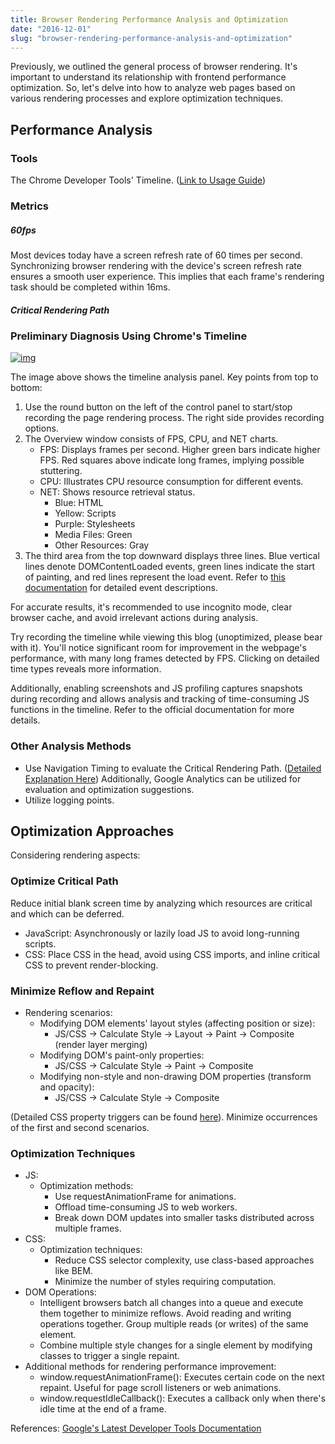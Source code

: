 ```yaml
---
title: Browser Rendering Performance Analysis and Optimization
date: "2016-12-01"
slug: "browser-rendering-performance-analysis-and-optimization"
---
```



Previously, we outlined the general process of browser rendering. It's important to understand its relationship with frontend performance optimization. So, let's delve into how to analyze web pages based on various rendering processes and explore optimization techniques.

## Performance Analysis

### Tools

The Chrome Developer Tools' Timeline. ([Link to Usage Guide](https://developers.google.com/web/tools/chrome-devtools/evaluate-performance/timeline-tool))

### Metrics

##### 60fps

Most devices today have a screen refresh rate of 60 times per second. Synchronizing browser rendering with the device's screen refresh rate ensures a smooth user experience. This implies that each frame's rendering task should be completed within 16ms.

##### Critical Rendering Path

### Preliminary Diagnosis Using Chrome's Timeline

[![img](https://developers.google.com/web/tools/chrome-devtools/evaluate-performance/imgs/timeline-annotated.png)](https://developers.google.com/web/tools/chrome-devtools/evaluate-performance/imgs/timeline-annotated.png)

The image above shows the timeline analysis panel. Key points from top to bottom:

1. Use the round button on the left of the control panel to start/stop recording the page rendering process. The right side provides recording options.
2. The Overview window consists of FPS, CPU, and NET charts.
   - FPS: Displays frames per second. Higher green bars indicate higher FPS. Red squares above indicate long frames, implying possible stuttering.
   - CPU: Illustrates CPU resource consumption for different events.
   - NET: Shows resource retrieval status.
     - Blue: HTML
     - Yellow: Scripts
     - Purple: Stylesheets
     - Media Files: Green
     - Other Resources: Gray
3. The third area from the top downward displays three lines. Blue vertical lines denote DOMContentLoaded events, green lines indicate the start of painting, and red lines represent the load event. Refer to [this documentation](https://developers.google.com/web/tools/chrome-devtools/profile/evaluate-performance/performance-reference) for detailed event descriptions.

For accurate results, it's recommended to use incognito mode, clear browser cache, and avoid irrelevant actions during analysis.

Try recording the timeline while viewing this blog (unoptimized, please bear with it). You'll notice significant room for improvement in the webpage's performance, with many long frames detected by FPS. Clicking on detailed time types reveals more information.

Additionally, enabling screenshots and JS profiling captures snapshots during recording and allows analysis and tracking of time-consuming JS functions in the timeline. Refer to the official documentation for more details.

### Other Analysis Methods

- Use Navigation Timing to evaluate the Critical Rendering Path. ([Detailed Explanation Here](https://developers.google.com/web/fundamentals/performance/critical-rendering-path/measure-crp)) Additionally, Google Analytics can be utilized for evaluation and optimization suggestions.
- Utilize logging points.

## Optimization Approaches

Considering rendering aspects:

### Optimize Critical Path

Reduce initial blank screen time by analyzing which resources are critical and which can be deferred.

- JavaScript: Asynchronously or lazily load JS to avoid long-running scripts.
- CSS: Place CSS in the head, avoid using CSS imports, and inline critical CSS to prevent render-blocking.

### Minimize Reflow and Repaint

- Rendering scenarios:
  - Modifying DOM elements' layout styles (affecting position or size):
    - JS/CSS -> Calculate Style -> Layout -> Paint -> Composite (render layer merging)
  - Modifying DOM's paint-only properties:
    - JS/CSS -> Calculate Style -> Paint -> Composite
  - Modifying non-style and non-drawing DOM properties (transform and opacity):
    - JS/CSS -> Calculate Style -> Composite

(Detailed CSS property triggers can be found [here](http://csstriggers.com/)). Minimize occurrences of the first and second scenarios.

### Optimization Techniques

- JS:
  - Optimization methods:
    - Use requestAnimationFrame for animations.
    - Offload time-consuming JS to web workers.
    - Break down DOM updates into smaller tasks distributed across multiple frames.
- CSS:
  - Optimization techniques:
    - Reduce CSS selector complexity, use class-based approaches like BEM.
    - Minimize the number of styles requiring computation.
- DOM Operations:
  - Intelligent browsers batch all changes into a queue and execute them together to minimize reflows. Avoid reading and writing operations together. Group multiple reads (or writes) of the same element.
  - Combine multiple style changes for a single element by modifying classes to trigger a single repaint.
- Additional methods for rendering performance improvement:
  - window.requestAnimationFrame(): Executes certain code on the next repaint. Useful for page scroll listeners or web animations.
  - window.requestIdleCallback(): Executes a callback only when there's idle time at the end of a frame.

References:
[Google's Latest Developer Tools Documentation](https://developers.google.com/web/tools/chrome-devtools/)